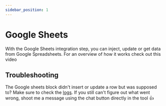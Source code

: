 ```yaml
---
sidebar_position: 1
---
```



# Google Sheets

With the Google Sheets integration step, you can inject, update or get data from Google Spreadsheets. For an overview of how it works check out this video

<YoutubeEmbed videoId="UjlZvlqg6mA" />

## Troubleshooting

The Google sheets block didn't insert or update a row but was supposed to? Make sure to check the [logs](/editor/results). If you still can't figure out what went wrong, shoot me a message using the chat button directly in the tool 👍
